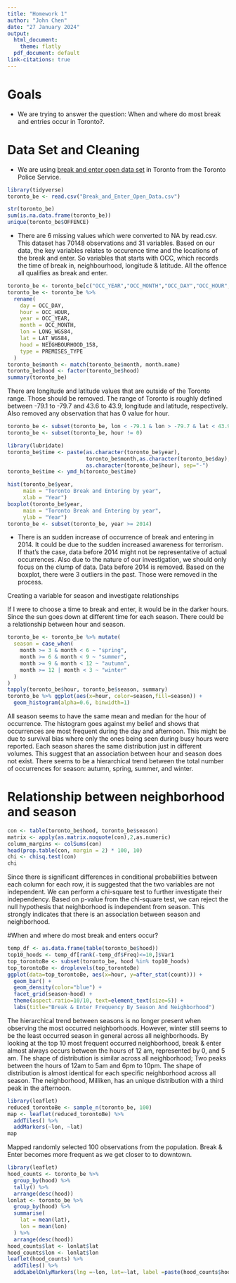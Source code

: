 ```yaml
---
title: "Homework 1"
author: "John Chen"
date: "27 January 2024"
output:
  html_document:
    theme: flatly
  pdf_document: default
link-citations: true
---
```


# Goals

- We are trying to answer the question: When and where do most break and entries
occur in Toronto?. 

# Data Set and Cleaning

- We are using [break and enter open data set](https://data.torontopolice.on.ca/datasets/040ead448df2412da252cfbb532e77ac_0/explore?location=43.730563%2C-79.293781%2C10.56) in Toronto from the Toronto Police
Service. 
```r
library(tidyverse)
toronto_be <- read.csv("Break_and_Enter_Open_Data.csv")
```
```r
str(toronto_be)
sum(is.na.data.frame(toronto_be))
unique(toronto_be$OFFENCE)
```
- There are 6 missing values which were converted to NA by read.csv. This dataset 
has 70148 observations and 31 variables. Based on our data, the key variables relates
to occurence time and the locations of the break and enter. So variables that
starts with OCC, which records the time of break in, neighbourhood, longitude & latitude.
All the offence all qualifies as break and enter.

```r
toronto_be <- toronto_be[c("OCC_YEAR","OCC_MONTH","OCC_DAY","OCC_HOUR","NEIGHBOURHOOD_158", "LONG_WGS84","LAT_WGS84","PREMISES_TYPE")]
toronto_be <- toronto_be %>%
  rename(
    day = OCC_DAY,
    hour = OCC_HOUR,
    year = OCC_YEAR,
    month = OCC_MONTH,
    lon = LONG_WGS84,
    lat = LAT_WGS84,
    hood = NEIGHBOURHOOD_158,
    type = PREMISES_TYPE
  )
toronto_be$month <- match(toronto_be$month, month.name)
toronto_be$hood <- factor(toronto_be$hood)
summary(toronto_be)
```
There are longitude and latitude values that are outside of the Toronto range. Those should be removed. The range of Toronto is roughly defined between -79.1 to -79.7 and 43.6 to 43.9, longitude and latitude, respectively. Also removed any observation that has 0 value for hour.

```r
toronto_be <- subset(toronto_be, lon < -79.1 & lon > -79.7 & lat < 43.9 & lat > 43.6)
toronto_be <- subset(toronto_be, hour != 0)
```


```r
library(lubridate)
toronto_be$time <- paste(as.character(toronto_be$year),
                         toronto_be$month,as.character(toronto_be$day),
                         as.character(toronto_be$hour), sep="-")
toronto_be$time <- ymd_h(toronto_be$time)
```
```r
hist(toronto_be$year, 
     main = "Toronto Break and Entering by year",
     xlab = "Year")
boxplot(toronto_be$year, 
     main = "Toronto Break and Entering by year",
     ylab = "Year")
toronto_be <- subset(toronto_be, year >= 2014)
```
- There is an sudden increase of occurrence of break and entering in 2014. 
It could be due to the sudden increased awareness for terrorism. If that's the case, data before 2014 might not be representative of actual occurrences. Also
due to the nature of our investigation, we should only focus on the clump of data. Data before 2014 is removed. Based on the boxplot, there were 3 outliers in the past. Those were removed in the process. 

Creating a variable for season and investigate relationships

If I were to choose a time to break and enter, it would be in the darker hours. Since the sun goes down at different time for each season. There could be a relationship between hour and season. 

```r
toronto_be <- toronto_be %>% mutate(
  season = case_when(
    month >= 3 & month < 6 ~ "spring",
    month >= 6 & month < 9 ~ "summer",
    month >= 9 & month < 12 ~ "autumn",
    month >= 12 | month < 3 ~ "winter"
  )
)
tapply(toronto_be$hour, toronto_be$season, summary)
toronto_be %>% ggplot(aes(x=hour, color=season,fill=season)) +
  geom_histogram(alpha=0.6, binwidth=1)
```

All season seems to have the same mean and median for the hour of occurrence. The histogram goes against my belief and shows that occurrences are most frequent during the day and afternoon. This might be due to survival bias where only the ones being seen during busy hours were reported. Each season shares the same distribution just in different volumes. This suggest that an association between hour and season does not exist. There seems to be a hierarchical trend between the total number of occurrences for season: autumn, spring, summer, and winter.

# Relationship between neighborhood and season

```r
con <- table(toronto_be$hood, toronto_be$season)
matrix <- apply(as.matrix.noquote(con),2,as.numeric)
column_margins <- colSums(con)
head(prop.table(con, margin = 2) * 100, 10)
chi <- chisq.test(con)
chi
```
Since there is significant differences in conditional probabilities between each column for each row, it is suggested that the two variables are not independent. We can perform a chi-square test to further investigate their independency.
Based on p-value from the chi-square test, we can reject the null hypothesis that neighborhood is independent from season. This strongly indicates that there is an association between season and neighborhood.

#When and where do most break and enters occur?


```r
temp_df <- as.data.frame(table(toronto_be$hood))
top10_hoods <- temp_df[rank(-temp_df$Freq)<=10,]$Var1
top_torontoBe <- subset(toronto_be, hood %in% top10_hoods)
top_torontoBe <- droplevels(top_torontoBe)
ggplot(data=top_torontoBe, aes(x=hour, y=after_stat(count))) +
  geom_bar() +
  geom_density(color="blue") +
  facet_grid(season~hood) +
  theme(aspect.ratio=10/10, text=element_text(size=5)) +
  labs(title="Break & Enter Frequency By Season And Neighborhood")
```

The hierarchical trend between seasons is no longer present when observing the most occurred neighborhoods. However, winter still seems to be the least occurred season in general across all neighborhoods. By looking at the top 10 most frequent occurred neighborhood, break & enter almost always occurs between the hours of 12 am, represented by 0, and 5 am. The shape of distribution is similar across all neighborhood; Two peaks between the hours of 12am to 5am and 6pm to 10pm. The shape of distribution is almost identical for each specific neighborhood across all season. The neighborhood, Milliken, has an unique distribution with a third peak in the afternoon.

```r
library(leaflet)
reduced_torontoBe <- sample_n(toronto_be, 100)
map <- leaflet(reduced_torontoBe) %>%
  addTiles() %>%
  addMarkers(~lon, ~lat)
map
```

Mapped randomly selected 100 observations from the population. Break & Enter becomes more frequent as we get closer to to downtown.

```r
library(leaflet)
hood_counts <- toronto_be %>%
  group_by(hood) %>%
  tally() %>%
  arrange(desc(hood))
lonlat <- toronto_be %>%
  group_by(hood) %>%
  summarise(
    lat = mean(lat),
    lon = mean(lon)
  ) %>%
  arrange(desc(hood))
hood_counts$lat <- lonlat$lat
hood_counts$lon <- lonlat$lon
leaflet(hood_counts) %>%
  addTiles() %>%
  addLabelOnlyMarkers(lng =~lon, lat=~lat, label =paste(hood_counts$hood, "count: " ,as.character(hood_counts$n)), labelOptions = labelOptions(noHide = TRUE))
  
```





